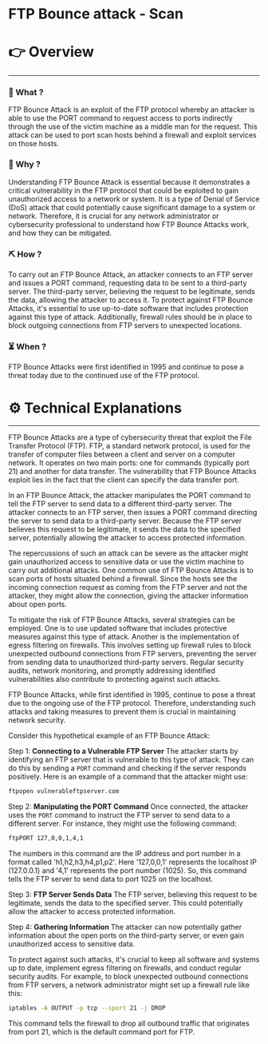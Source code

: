 # FTP Bounce attack - Scan


# 👉 Overview

---

### 👀 What ?

FTP Bounce Attack is an exploit of the FTP protocol whereby an attacker is able to use the PORT command to request access to ports indirectly through the use of the victim machine as a middle man for the request. This attack can be used to port scan hosts behind a firewall and exploit services on those hosts.


### 🧐 Why ?

Understanding FTP Bounce Attack is essential because it demonstrates a critical vulnerability in the FTP protocol that could be exploited to gain unauthorized access to a network or system. It is a type of Denial of Service (DoS) attack that could potentially cause significant damage to a system or network. Therefore, it is crucial for any network administrator or cybersecurity professional to understand how FTP Bounce Attacks work, and how they can be mitigated.


### ⛏️ How ?

To carry out an FTP Bounce Attack, an attacker connects to an FTP server and issues a PORT command, requesting data to be sent to a third-party server. The third-party server, believing the request to be legitimate, sends the data, allowing the attacker to access it. To protect against FTP Bounce Attacks, it's essential to use up-to-date software that includes protection against this type of attack. Additionally, firewall rules should be in place to block outgoing connections from FTP servers to unexpected locations.


### ⏳ When ?

FTP Bounce Attacks were first identified in 1995 and continue to pose a threat today due to the continued use of the FTP protocol.


# ⚙️ Technical Explanations

---

FTP Bounce Attacks are a type of cybersecurity threat that exploit the File Transfer Protocol (FTP). FTP, a standard network protocol, is used for the transfer of computer files between a client and server on a computer network. It operates on two main ports: one for commands (typically port 21) and another for data transfer. The vulnerability that FTP Bounce Attacks exploit lies in the fact that the client can specify the data transfer port.

In an FTP Bounce Attack, the attacker manipulates the PORT command to tell the FTP server to send data to a different third-party server. The attacker connects to an FTP server, then issues a PORT command directing the server to send data to a third-party server. Because the FTP server believes this request to be legitimate, it sends the data to the specified server, potentially allowing the attacker to access protected information.

The repercussions of such an attack can be severe as the attacker might gain unauthorized access to sensitive data or use the victim machine to carry out additional attacks. One common use of FTP Bounce Attacks is to scan ports of hosts situated behind a firewall. Since the hosts see the incoming connection request as coming from the FTP server and not the attacker, they might allow the connection, giving the attacker information about open ports.

To mitigate the risk of FTP Bounce Attacks, several strategies can be employed. One is to use updated software that includes protective measures against this type of attack. Another is the implementation of egress filtering on firewalls. This involves setting up firewall rules to block unexpected outbound connections from FTP servers, preventing the server from sending data to unauthorized third-party servers. Regular security audits, network monitoring, and promptly addressing identified vulnerabilities also contribute to protecting against such attacks.

FTP Bounce Attacks, while first identified in 1995, continue to pose a threat due to the ongoing use of the FTP protocol. Therefore, understanding such attacks and taking measures to prevent them is crucial in maintaining network security.

Consider this hypothetical example of an FTP Bounce Attack:

Step 1: **Connecting to a Vulnerable FTP Server**
The attacker starts by identifying an FTP server that is vulnerable to this type of attack. They can do this by sending a `PORT` command and checking if the server responds positively. Here is an example of a command that the attacker might use:

```bash
ftpopen vulnerableftpserver.com

```

Step 2: **Manipulating the PORT Command**
Once connected, the attacker uses the `PORT` command to instruct the FTP server to send data to a different server. For instance, they might use the following command:

```bash
ftpPORT 127,0,0,1,4,1

```

The numbers in this command are the IP address and port number in a format called 'h1,h2,h3,h4,p1,p2'. Here '127,0,0,1' represents the localhost IP (127.0.0.1) and '4,1' represents the port number (1025). So, this command tells the FTP server to send data to port 1025 on the localhost.

Step 3: **FTP Server Sends Data**
The FTP server, believing this request to be legitimate, sends the data to the specified server. This could potentially allow the attacker to access protected information.

Step 4: **Gathering Information**
The attacker can now potentially gather information about the open ports on the third-party server, or even gain unauthorized access to sensitive data.

To protect against such attacks, it's crucial to keep all software and systems up to date, implement egress filtering on firewalls, and conduct regular security audits. For example, to block unexpected outbound connections from FTP servers, a network administrator might set up a firewall rule like this:

```bash
iptables -A OUTPUT -p tcp --sport 21 -j DROP

```

This command tells the firewall to drop all outbound traffic that originates from port 21, which is the default command port for FTP.
